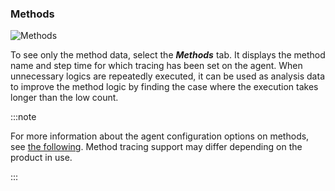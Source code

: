 ### Methods

![Methods](/img/analysis-tx-method-summary.png)

To see only the method data, select the **_Methods_** tab. It displays the method name and step time for which tracing has been set on the agent. When unnecessary logics are repeatedly executed, it can be used as analysis data to improve the method logic by finding the case where the execution takes longer than the low count.

:::note

For more information about the agent configuration options on methods, see [the following](agent-transaction). Method tracing support may differ depending on the product in use.

:::

